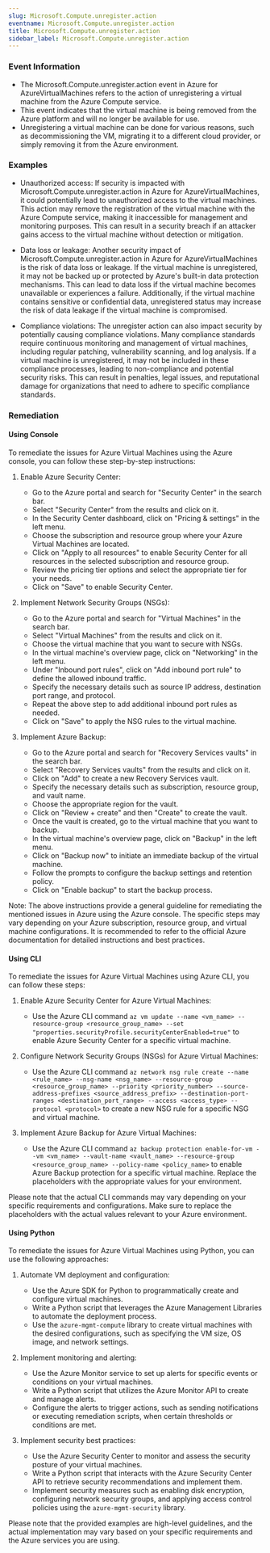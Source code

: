 ```yaml
--- 
slug: Microsoft.Compute.unregister.action
eventname: Microsoft.Compute.unregister.action
title: Microsoft.Compute.unregister.action
sidebar_label: Microsoft.Compute.unregister.action
---
```

                       
### Event Information

- The Microsoft.Compute.unregister.action event in Azure for AzureVirtualMachines refers to the action of unregistering a virtual machine from the Azure Compute service.
- This event indicates that the virtual machine is being removed from the Azure platform and will no longer be available for use.
- Unregistering a virtual machine can be done for various reasons, such as decommissioning the VM, migrating it to a different cloud provider, or simply removing it from the Azure environment.


### Examples

- Unauthorized access: If security is impacted with Microsoft.Compute.unregister.action in Azure for AzureVirtualMachines, it could potentially lead to unauthorized access to the virtual machines. This action may remove the registration of the virtual machine with the Azure Compute service, making it inaccessible for management and monitoring purposes. This can result in a security breach if an attacker gains access to the virtual machine without detection or mitigation.

- Data loss or leakage: Another security impact of Microsoft.Compute.unregister.action in Azure for AzureVirtualMachines is the risk of data loss or leakage. If the virtual machine is unregistered, it may not be backed up or protected by Azure's built-in data protection mechanisms. This can lead to data loss if the virtual machine becomes unavailable or experiences a failure. Additionally, if the virtual machine contains sensitive or confidential data, unregistered status may increase the risk of data leakage if the virtual machine is compromised.

- Compliance violations: The unregister action can also impact security by potentially causing compliance violations. Many compliance standards require continuous monitoring and management of virtual machines, including regular patching, vulnerability scanning, and log analysis. If a virtual machine is unregistered, it may not be included in these compliance processes, leading to non-compliance and potential security risks. This can result in penalties, legal issues, and reputational damage for organizations that need to adhere to specific compliance standards.

### Remediation

#### Using Console

To remediate the issues for Azure Virtual Machines using the Azure console, you can follow these step-by-step instructions:

1. Enable Azure Security Center:
   - Go to the Azure portal and search for "Security Center" in the search bar.
   - Select "Security Center" from the results and click on it.
   - In the Security Center dashboard, click on "Pricing & settings" in the left menu.
   - Choose the subscription and resource group where your Azure Virtual Machines are located.
   - Click on "Apply to all resources" to enable Security Center for all resources in the selected subscription and resource group.
   - Review the pricing tier options and select the appropriate tier for your needs.
   - Click on "Save" to enable Security Center.

2. Implement Network Security Groups (NSGs):
   - Go to the Azure portal and search for "Virtual Machines" in the search bar.
   - Select "Virtual Machines" from the results and click on it.
   - Choose the virtual machine that you want to secure with NSGs.
   - In the virtual machine's overview page, click on "Networking" in the left menu.
   - Under "Inbound port rules", click on "Add inbound port rule" to define the allowed inbound traffic.
   - Specify the necessary details such as source IP address, destination port range, and protocol.
   - Repeat the above step to add additional inbound port rules as needed.
   - Click on "Save" to apply the NSG rules to the virtual machine.

3. Implement Azure Backup:
   - Go to the Azure portal and search for "Recovery Services vaults" in the search bar.
   - Select "Recovery Services vaults" from the results and click on it.
   - Click on "Add" to create a new Recovery Services vault.
   - Specify the necessary details such as subscription, resource group, and vault name.
   - Choose the appropriate region for the vault.
   - Click on "Review + create" and then "Create" to create the vault.
   - Once the vault is created, go to the virtual machine that you want to backup.
   - In the virtual machine's overview page, click on "Backup" in the left menu.
   - Click on "Backup now" to initiate an immediate backup of the virtual machine.
   - Follow the prompts to configure the backup settings and retention policy.
   - Click on "Enable backup" to start the backup process.

Note: The above instructions provide a general guideline for remediating the mentioned issues in Azure using the Azure console. The specific steps may vary depending on your Azure subscription, resource group, and virtual machine configurations. It is recommended to refer to the official Azure documentation for detailed instructions and best practices.

#### Using CLI

To remediate the issues for Azure Virtual Machines using Azure CLI, you can follow these steps:

1. Enable Azure Security Center for Azure Virtual Machines:
   - Use the Azure CLI command `az vm update --name <vm_name> --resource-group <resource_group_name> --set "properties.securityProfile.securityCenterEnabled=true"` to enable Azure Security Center for a specific virtual machine.

2. Configure Network Security Groups (NSGs) for Azure Virtual Machines:
   - Use the Azure CLI command `az network nsg rule create --name <rule_name> --nsg-name <nsg_name> --resource-group <resource_group_name> --priority <priority_number> --source-address-prefixes <source_address_prefix> --destination-port-ranges <destination_port_range> --access <access_type> --protocol <protocol>` to create a new NSG rule for a specific NSG and virtual machine.

3. Implement Azure Backup for Azure Virtual Machines:
   - Use the Azure CLI command `az backup protection enable-for-vm --vm <vm_name> --vault-name <vault_name> --resource-group <resource_group_name> --policy-name <policy_name>` to enable Azure Backup protection for a specific virtual machine. Replace the placeholders with the appropriate values for your environment.

Please note that the actual CLI commands may vary depending on your specific requirements and configurations. Make sure to replace the placeholders with the actual values relevant to your Azure environment.

#### Using Python

To remediate the issues for Azure Virtual Machines using Python, you can use the following approaches:

1. Automate VM deployment and configuration:
   - Use the Azure SDK for Python to programmatically create and configure virtual machines.
   - Write a Python script that leverages the Azure Management Libraries to automate the deployment process.
   - Use the `azure-mgmt-compute` library to create virtual machines with the desired configurations, such as specifying the VM size, OS image, and network settings.

2. Implement monitoring and alerting:
   - Use the Azure Monitor service to set up alerts for specific events or conditions on your virtual machines.
   - Write a Python script that utilizes the Azure Monitor API to create and manage alerts.
   - Configure the alerts to trigger actions, such as sending notifications or executing remediation scripts, when certain thresholds or conditions are met.

3. Implement security best practices:
   - Use the Azure Security Center to monitor and assess the security posture of your virtual machines.
   - Write a Python script that interacts with the Azure Security Center API to retrieve security recommendations and implement them.
   - Implement security measures such as enabling disk encryption, configuring network security groups, and applying access control policies using the `azure-mgmt-security` library.

Please note that the provided examples are high-level guidelines, and the actual implementation may vary based on your specific requirements and the Azure services you are using.


 